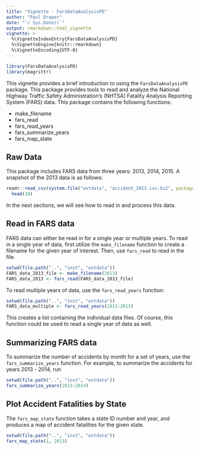 ```yaml
---
title: "Vignette - FarsDataAnalysisPD"
author: "Paul Draper"
date: "`r Sys.Date()`"
output: rmarkdown::html_vignette
vignette: >
  %\VignetteIndexEntry{FarsDataAnalysisPD}
  %\VignetteEngine{knitr::rmarkdown}  
  %\VignetteEncoding{UTF-8}
---
```


```r
library(FarsDataAnalysisPD)
library(magrittr)
```

This vignette provides a brief introduction to using the `FarsDataAnalysisPD` package. This package provides tools to read and analyze the National Highway Traffic Safety Administration's (NHTSA) Fatality Analysis Reporting System (FARS) data. This package contains the following functions:

* make_filename
* fars_read
* fars_read_years
* fars_summarize_years
* fars_map_state

## Raw Data

This package includes FARS data from three years: 2013, 2014, 2015. A snapshot of the 2013 data is as follows:

```r
readr::read_csv(system.file("extdata", "accident_2013.csv.bz2", package = "FarsDataAnalysisPD")) %>% 
  head(10)
```

In the next sections, we will see how to read in and process this data.

## Read in FARS data

FARS data can either be read in for a single year or multiple years. To read in a single year of data, first utilize the `make_filename` function to create a filename for the given year of interest. Then, use `fars_read` to read in the file.

```r
setwd(file.path("..", "inst", "extdata"))
FARS_data_2013_file <- make_filename(2013)
FARS_data_2013 <- fars_read(FARS_data_2013_file)
```

To read multiple years of data, use the `fars_read_years` function:

```r
setwd(file.path("..", "inst", "extdata"))
FARS_data_multiple <- fars_read_years(2013:2015)
```

This creates a list containing the individual data files. Of course, this function could be used to read a single year of data as well.

## Summarizing FARS data

To summarize the number of accidents by month for a set of years, use the `fars_summarize_years` function. For example, to summarize the accidents for years 2013 - 2014, run

```r
setwd(file.path("..", "inst", "extdata"))
fars_summarize_years(2013:2014)
```

## Plot Accident Fatalities by State

The `fars_map_state` function takes a state ID number and year, and produces a map of accident fatalities for the given state. 

```r
setwd(file.path("..", "inst", "extdata"))
fars_map_state(1, 2013)
```

